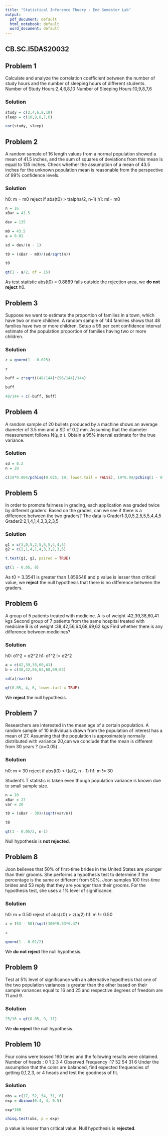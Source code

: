```yaml
---
title: "Statistical Inference Theory - End Semester Lab"
output:
  pdf_document: default
  html_notebook: default
  word_document: default
---
```


## CB.SC.I5DAS20032

## Problem 1

Calculate and analyze the correlation coefficient between the number of study hours and the number of sleeping hours of different students.
Number of Study Hours:2,4,6,8,10
Number of Sleeping Hours:10,9,8,7,6

### Solution

```r
study = c(2,4,6,8,10)
sleep = c(10,9,8,7,6)

cor(study, sleep)
```
## Problem 2

A random sample of 16 length values from a normal population showed a mean of 41.5 inches, and the sum of squares of deviations from this mean is equal to 135 inches. Check whether the assumption of a mean of 43.5 inches for the unknown population mean is reasonable from the perspective of 99% confidence levels.

### Solution

h0: m = m0 reject if abs(t0) > t(alpha/2, n-1)
h1: m!= m0

```r
n = 16
xBar = 41.5

dev = 135

m0 = 43.5
a = 0.01

sd = dev/(n - 1)

t0 = (xBar - m0)/(sd/sqrt(n))

t0
```
```r
qt(1 - a/2, df = 15)
```
As test statistic abs(t0) = 0.8889 falls outside the rejection area, we **do not reject** h0.

## Problem 3

Suppose we want to estimate the proportion of families in a town, which have two or more children. A random sample of 144 families shows that 48 families have two or more children. Setup a 95 per cent confidence interval estimate of the population proportion of families having two or more children.

### Solution

```r
z = qnorm(1 - 0.025)

z
```

```r
buff = z*sqrt((48/144)*(96/144)/144)

buff
```
```r
48/144 + c(-buff, buff)
```


## Problem 4

A random sample of 20 bullets produced by a machine shows an average diameter of 3.5 mm and a SD of 0.2 mm. Assuming that the diameter measurement follows N(μ,σ ). Obtain a 95% interval estimate for the true variance.

### Solution

```r
sd = 0.2
n = 20

c(19*0.004/pchisq(0.025, 19, lower.tail = FALSE), 19*0.04/pchisq(1 - 0.025, 19, lower.tail = FALSE))

```

## Problem 5

In order to promote fairness in grading, each application was graded twice by different graders. Based on the grades, can we see if there is a difference between the two graders? The data is
Grader1:3,0,5,2,5,5,5,4,4,5
Grader2:2,1,4,1,4,3,3,2,3,5

### Solution

```r
g1 = c(3,0,5,2,5,5,5,4,4,5)
g2 = c(2,1,4,1,4,3,3,2,3,5)

t.test(g1, g2, paired = TRUE)
```
```r
qt(1 - 0.05, 8)
```
As t0 = 3.3541 is greater than 1.859548 and p value is lesser than critical value, we **reject** the null hypothesis that there is no difference between the graders.

## Problem 6

A group of 5 patients treated with medicine.
A is of weight :42,39,38,60,41  kgs
Second group of 7 patients from the same hospital treated with medicine
B is of weight :38,42,56,64,68,69,62  kgs
Find whether there is any difference between medicines?

### Solution

h0: σ1^2 = σ2^2
h1: σ1^2 != σ2^2

```r
a = c(42,39,38,60,41)
b = c(38,42,56,64,68,69,62)

sd(a)/var(b)
```
```r
qf(0.05, 4, 6, lower.tail = TRUE)
```
We **reject** the null hypothesis.

## Problem 7

Researchers are interested in the mean age of a certain population. A random sample of 10 individuals drawn from the population of interest has a mean of 27. Assuming that the population is approximately normally distributed with variance 20,can we conclude that the mean is different from 30 years ? (α=0.05) .

### Solution

h0: m = 30 reject if abs(t0) > t(a/2, n - 1)
h1: m != 30

Student's T statistic is taken even though population variance is known due to small sample size.
```r
n = 10
xBar = 27
var = 20

t0 = (xBar - 30)/(sqrt(var/n))

t0
```

```r
qt(1 - 0.05/2, n-1)
```
Null hypothesis is **not rejected**.

## Problem 8

Joon believes that 50% of first-time brides in the United States are younger than their grooms. She performs a hypothesis test to determine if the percentage is the same or different from 50%. Joon samples 100 first-time brides and 53 reply that they are younger than their grooms. For the hypothesis test, she uses a 1% level of significance.

### Solution

h0: m = 0.50 reject of abs(z0) > z(a/2)
h1: m != 0.50

```r
z = (53 - 50)/sqrt(100*0.53*0.47)

z
```
```r
qnorm(1 - 0.01/2)
```
We **do not reject** the null hypothesis.

## Problem 9

Test at 5% level of significance with an alternative hypothesis that one of the two population variances is greater than the other based on their sample variances equal to 16 and 25 and respective degrees of freedom are 11 and 9.

### Solution

```r
25/16 < qf(0.05, 9, 11)
```
We **do reject** the null hypothesis.

## Problem 10

Four coins were tossed 160 times and the following results were obtained. 
Number of heads : 0 1 2 3 4 
Observed Frequency :17 52 54 31 6 
Under the assumption that the coins are balanced, find expected frequencies of getting 0,1,2,3, or 4 heads and test the goodness of fit.

### Solution

```r
obs = c(17, 52, 54, 31, 6)
exp = dbinom(0:4, 4, 0.5)

exp*160
```

```r
chisq.test(obs, p = exp)
```
p value is lesser than critical value. Null hypothesis is **rejected**.

